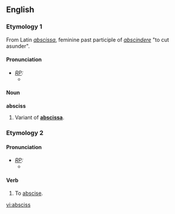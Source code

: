 ==English==
===Etymology 1===
From Latin ''[[abscissa]]'', feminine past participle of ''[[abscindere]]'' "to cut asunder".

====Pronunciation====
* ''[[RP]]:''
** {{IPA|/ˈæbsɪs/}}

====Noun====
'''absciss'''
# Variant of '''[[abscissa]]'''.

===Etymology 2===
{{back-form|abscission}}

====Pronunciation====
* ''[[RP]]:''
** {{IPA|/əbˈsɪs/}}

====Verb====
{{en-verb|absciss|es}}

# {{transitive|and|intransitive}} To [[abscise]].

[[vi:absciss]]